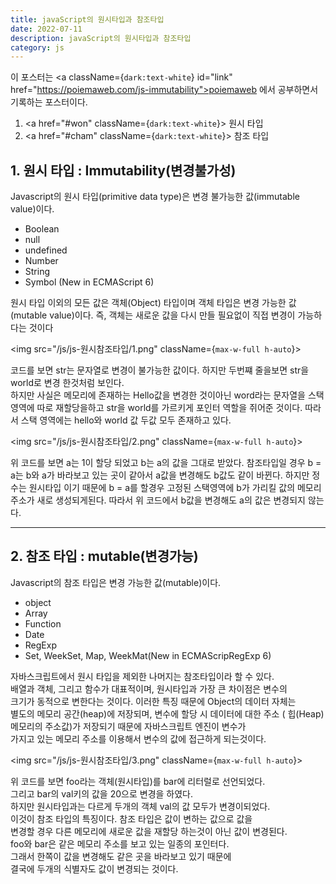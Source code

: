 ---
title: javaScript의 원시타입과 참조타입
date: 2022-07-11
description: javaScript의 원시타입과 참조타입
category: js
---

이 포스터는 <a className={`dark:text-white`} id="link" href="https://poiemaweb.com/js-immutability">poiemaweb</a> 에서 공부하면서 기록하는 포스터이다.

1. <a href="#won" className={`dark:text-white`}>
     원시 타입
   </a>
2. <a href="#cham" className={`dark:text-white`}>
     참조 타입
   </a>

<h2 id="won" className={`dark:text-white`}>
  1. 원시 타입 : Immutability(변경불가성)
</h2>

Javascript의 원시 타입(primitive data type)은 변경 불가능한 값(immutable value)이다.

- Boolean
- null
- undefined
- Number
- String
- Symbol (New in ECMAScript 6)

원시 타입 이외의 모든 값은 객체(Object) 타입이며 객체 타입은 변경 가능한 값(mutable value)이다. 즉, 객체는 새로운 값을 다시 만들 필요없이 직접 변경이 가능하다는 것이다

<img src="/js/js-원시참조타입/1.png" className={`max-w-full h-auto`}></img>

코드를 보면 str는 문자열로 변경이 불가능한 값이다.
하지만 두번쨰 줄을보면 str을 world로 변경 한것처럼 보인다.  
하지만 사실은 메모리에 존재하는 Hello값을 변경한 것이아닌 word라는
문자열을 스택영역에 따로 재할당을하고 str을 world를 가르키게 포인터 역할을 쥐어준 것이다.
따라서 스택 영역에는 hello와 world 값 두값 모두 존재하고 있다.

<img src="/js/js-원시참조타입/2.png" className={`max-w-full h-auto`}></img>

위 코드를 보면 a는 1이 할당 되었고 b는 a의 값을 그대로 받았다.
참조타입일 경우 b = a는 b와 a가 바라보고 있는 곳이 같아서 a값을 변경해도
b값도 같이 바뀐다. 하지만 정수는 원시타입 이기 때문에 b = a를 할경우
고정된 스택영역에 b가 가리킬 값의 메모리 주소가 새로 생성되게된다.
따라서 위 코드에서 b값을 변경해도 a의 값은 변경되지 않는다.

---

<h2 id="cham" className={`dark:text-white`}>
  2. 참조 타입 : mutable(변경가능)
</h2>

Javascript의 참조 타입은 변경 가능한 값(mutable)이다.

- object
- Array
- Function
- Date
- RegExp
- Set, WeekSet, Map, WeekMat(New in ECMAScripRegExp 6)

자바스크립트에서 원시 타입을 제외한 나머지는 참조타입이라 할 수 있다.  
배열과 객체, 그리고 함수가 대표적이며, 원시타입과 가장 큰 차이점은 변수의  
크기가 동적으로 변한다는 것이다. 이러한 특징 때문에 Object의 데이터 자체는  
별도의 메모리 공간(heap)에 저장되며, 변수에 할당 시 데이터에 대한 주소 ( 힙(Heap) 메모리의 주소값)가 저장되기 때문에 자바스크립트 엔진이 변수가  
가지고 있는 메모리 주소를 이용해서 변수의 값에 접근하게 되는것이다.

<img src="/js/js-원시참조타입/3.png" className={`max-w-full h-auto`}></img>

위 코드를 보면 foo라는 객체(원시타입)를 bar에 리터럴로 선언되었다.  
그리고 bar의 val키의 값을 20으로 변경을 하였다.  
하지만 원시타입과는 다르게 두개의 객체 val의 값 모두가 변경이되었다.  
이것이 참조 타입의 특징이다. 참조 타입은 값이 변하는 값으로 값을  
변경할 경우 다른 메모리에 새로운 값을 재할당 하는것이 아닌 값이 변경된다.  
foo와 bar은 같은 메모리 주소를 보고 있는 일종의 포인터다.  
그래서 한쪽이 값을 변경해도 같은 곳을 바라보고 있기 때문에  
결국에 두개의 식별자도 값이 변경되는 것이다.
